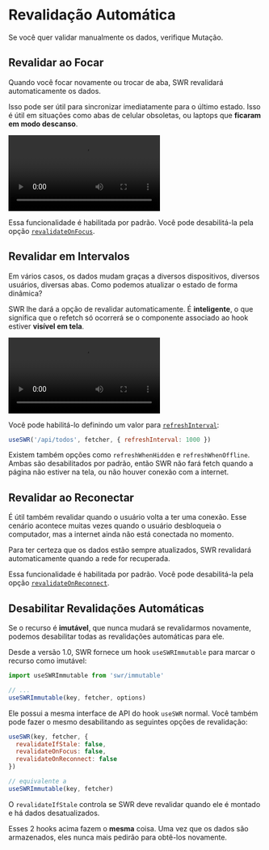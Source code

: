 
# Revalidação Automática

<Callout>
  Se você quer validar manualmente os dados, verifique <Link href="/docs/mutation">Mutação</Link>.
</Callout>

## Revalidar ao Focar

Quando você focar novamente ou trocar de aba, SWR revalidará automaticamente os dados.

Isso pode ser útil para sincronizar imediatamente para o último estado. Isso é útil em situações como abas de celular obsoletas, ou laptops que **ficaram em modo descanso**.

<Bleed>
  <Video
    src="https://raw.githubusercontent.com/vercel/swr-site/master/.github/videos/focus-revalidate.mp4"
    caption="Video: usando revalidação de foco para sincronizar automaticamente o estado de login entre páginas."
    ratio={307/768}
    className="mx-8 2xl:mx-24"
  />
</Bleed>

Essa funcionalidade é habilitada por padrão. Você pode desabilitá-la pela opção [`revalidateOnFocus`](/docs/api).

## Revalidar em Intervalos

Em vários casos, os dados mudam graças a diversos dispositivos, diversos usuários, diversas abas. Como podemos atualizar o estado de forma dinâmica?

SWR lhe dará a opção de revalidar automaticamente. É **inteligente**, o que significa que o refetch só ocorrerá se o componente associado ao hook estiver **visível em tela**.

<Bleed>
  <Video
    src="https://raw.githubusercontent.com/vercel/swr-site/master/.github/videos/refetch-interval.mp4"
    caption="Video: quando um usuário realiza uma mudança, ambas sessões irão eventualmente renderizar os mesmos dados."
    ratio={307/768}
    className="mx-8 2xl:mx-24"
  />
</Bleed>

Você pode habilitá-lo definindo um valor para [`refreshInterval`](/docs/api):

```js
useSWR('/api/todos', fetcher, { refreshInterval: 1000 })
```

Existem também opções como `refreshWhenHidden` e `refreshWhenOffline`. Ambas são desabilitados por padrão, então SWR não fará fetch quando a página não estiver na tela, ou não houver conexão com a internet.

## Revalidar ao Reconectar

É útil também revalidar quando o usuário volta a ter uma conexão. Esse cenário acontece muitas vezes quando o usuário desbloqueia o computador, mas a internet ainda não está conectada no momento.

Para ter certeza que os dados estão sempre atualizados, SWR revalidará automaticamente quando a rede for recuperada.

Essa funcionalidade é habilitada por padrão. Você pode desabilitá-la pela opção [`revalidateOnReconnect`](/docs/api).

## Desabilitar Revalidações Automáticas

Se o recurso é **imutável**, que nunca mudará se revalidarmos novamente, podemos desabilitar todas as revalidações automáticas para ele.

Desde a versão 1.0, SWR fornece um hook `useSWRImmutable` para marcar o recurso como imutável:

```js
import useSWRImmutable from 'swr/immutable'

// ...
useSWRImmutable(key, fetcher, options)
```

Ele possui a mesma interface de API do hook `useSWR` normal. Você também pode fazer o mesmo desabilitando as seguintes opções de revalidação:

```js
useSWR(key, fetcher, {
  revalidateIfStale: false,
  revalidateOnFocus: false,
  revalidateOnReconnect: false
})

// equivalente a
useSWRImmutable(key, fetcher)
```

O `revalidateIfStale` controla se SWR deve revalidar quando ele é montado e há dados desatualizados.

Esses 2 hooks acima fazem o **mesma** coisa. Uma vez que os dados são armazenados, eles nunca mais pedirão para obtê-los novamente.
